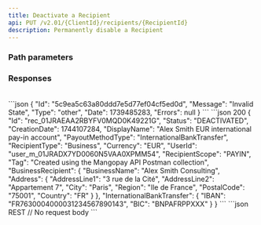 ```yaml
---
title: Deactivate a Recipient
api: PUT /v2.01/{ClientId}/recipients/{RecipientId}
description: Permanently disable a Recipient
---
```




### Path parameters

<RecipientId/>

### Responses

<AccordionGroup>
<Accordion title="200">
<IdResponse/>
<Status_RecipientResponse/>
<CreationDateResponse/>
<DisplayName_RecipientResponse />
<PayoutMethodType_RecipientResponse/>
<RecipientType_RecipientResponse/>
<Currency_RecipientResponse/>
<UserId_Recipient_Response/>
<RecipientScope_Recipient_Response/>
<Tag_Recipient_Response/>
<Tabs>
<Tab title="Individual">
<IndividualRecipient_RecipientResponse />
</Tab>
<Tab title="Business">
<BusinessRecipient_RecipientResponse />
</Tab>
</Tabs>
<br/>
<Tabs>
<Tab title="InternationalBankTransfer">
<InternationalBankTransfer_RecipientResponse/>
</Tab>
<Tab title="LocalBankTransfer">
<LocalBankTransfer_RecipientResponse/>
</Tab>
</Tabs>
<PendingUserActionResponse/>
</Accordion>
</AccordionGroup>

<AccordionGroup>
<Accordion title="400 - Recipient already deactivated" defaultOpen>
```json
{
    "Id": "5c9ea5c63a80ddd7e5d77ef04cf5ed0d",
    "Message": "Invalid State",
    "Type": "other",
    "Date": 1739485283,
    "Errors": null
}
```
</Accordion>
</AccordionGroup>

<ResponseExample>
```json 200
{
    "Id": "rec_01JRAEAA2RBYFV0MQD0K49221G",
    "Status": "DEACTIVATED",
    "CreationDate": 1744107284,
    "DisplayName": "Alex Smith EUR international pay-in account",
    "PayoutMethodType": "InternationalBankTransfer",
    "RecipientType": "Business",
    "Currency": "EUR",
    "UserId": "user_m_01JRADX7YD0060N5VAA0XPMM54",
    "RecipientScope": "PAYIN",
    "Tag": "Created using the Mangopay API Postman collection",
    "BusinessRecipient": {
        "BusinessName": "Alex Smith Consulting",
        "Address": {
            "AddressLine1": "3 rue de la Cité",
            "AddressLine2": "Appartement 7",
            "City": "Paris",
            "Region": "Ile de France",
            "PostalCode": "75001",
            "Country": "FR"
        }
    },
    "InternationalBankTransfer": {
        "IBAN": "FR7630004000031234567890143",
        "BIC": "BNPAFRPPXXX"
    }
}
```
</ResponseExample>

<RequestExample>
```json REST
// No request body
```
</RequestExample>